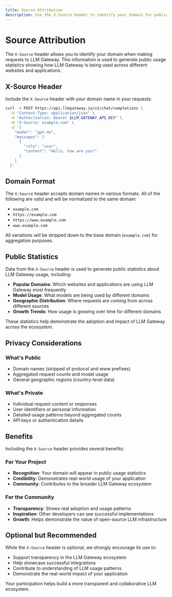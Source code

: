 ```yaml
---
title: Source Attribution
description: Use the X-Source header to identify your domain for public usage statistics.
---
```


# Source Attribution

The `X-Source` header allows you to identify your domain when making requests to LLM Gateway. This information is used to generate public usage statistics showing how LLM Gateway is being used across different websites and applications.

## X-Source Header

Include the `X-Source` header with your domain name in your requests:

```bash
curl -X POST https://api.llmgateway.io/v1/chat/completions \
  -H "Content-Type: application/json" \
  -H "Authorization: Bearer $LLM_GATEWAY_API_KEY" \
  -H "X-Source: example.com" \
  -d '{
    "model": "gpt-4o",
    "messages": [
      {
        "role": "user",
        "content": "Hello, how are you?"
      }
    ]
  }'
```

## Domain Format

The `X-Source` header accepts domain names in various formats. All of the following are valid and will be normalized to the same domain:

- `example.com`
- `https://example.com`
- `https://www.example.com`
- `www.example.com`

All variations will be stripped down to the base domain (`example.com`) for aggregation purposes.

## Public Statistics

Data from the `X-Source` header is used to generate public statistics about LLM Gateway usage, including:

- **Popular Domains**: Which websites and applications are using LLM Gateway most frequently
- **Model Usage**: What models are being used by different domains
- **Geographic Distribution**: Where requests are coming from across different sources
- **Growth Trends**: How usage is growing over time for different domains

These statistics help demonstrate the adoption and impact of LLM Gateway across the ecosystem.

## Privacy Considerations

### What's Public

- Domain names (stripped of protocol and www prefixes)
- Aggregated request counts and model usage
- General geographic regions (country-level data)

### What's Private

- Individual request content or responses
- User identifiers or personal information
- Detailed usage patterns beyond aggregated counts
- API keys or authentication details

## Benefits

Including the `X-Source` header provides several benefits:

### For Your Project

- **Recognition**: Your domain will appear in public usage statistics
- **Credibility**: Demonstrates real-world usage of your application
- **Community**: Contributes to the broader LLM Gateway ecosystem

### For the Community

- **Transparency**: Shows real adoption and usage patterns
- **Inspiration**: Other developers can see successful implementations
- **Growth**: Helps demonstrate the value of open-source LLM infrastructure

## Optional but Recommended

While the `X-Source` header is optional, we strongly encourage its use to:

- Support transparency in the LLM Gateway ecosystem
- Help showcase successful integrations
- Contribute to understanding of LLM usage patterns
- Demonstrate the real-world impact of your application

Your participation helps build a more transparent and collaborative LLM ecosystem.
